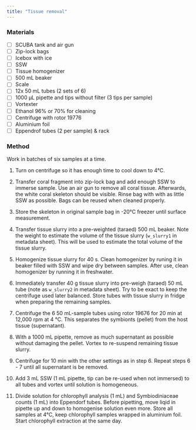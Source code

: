 ```yaml
---
title: "Tissue removal"
---
```


### Materials

-   [ ] SCUBA tank and air gun
-   [ ] Zip-lock bags
-   [ ] Icebox with ice
-   [ ] SSW
-   [ ] Tissue homogenizer
-   [ ] 500 mL beaker
-   [ ] Scale
-   [ ] 12x 50 mL tubes (2 sets of 6)
-   [ ] 1000 µL pipette and tips without filter (3 tips per sample)
-   [ ] Vortexter
-   [ ] Ethanol 96% or 70% for cleaning
-   [ ] Centrifuge with rotor 19776
-   [ ] Aluminium foil
-   [ ] Eppendrof tubes (2 per sample) & rack

### Method

::: callout-note
Work in batches of six samples at a time.
:::

1.  Turn on centrifuge so it has enough time to cool down to 4°C.

2.  Transfer coral fragment into zip-lock bag and add enough SSW to immerse sample. Use an air gun to remove all coral tissue. Afterwards, the white coral skeleton should be visible. Rinse bag with with as little SSW as possible. Bags can be reused when cleaned properly.

3.  Store the skeleton in original sample bag in -20°C freezer until surface measurement.

4.  Transfer tissue slurry into a pre-weighted (taraed) 500 mL beaker. Note the weight to estimate the volume of the tissue slurry (`w_slurry1` in metadata sheet). This will be used to estimate the total volume of the tissue slurry.

5.  Homogenize tissue slurry for 40 s. Clean homogenizer by runing it in beaker filled with SSW and wipe dry between samples. After use, clean homogenizer by running it in freshwater.

6.  Immediately transfer 40 g tissue slurry into pre-weigh (taraed) 50 mL tube (note as `w_slurry2` in metadata sheet). Try to be exact to keep the centrifuge used later balanced. Store tubes with tissue slurry in fridge when preparing the remaining samples.

7.  Centrifuge the 6 50 mL-sample tubes using rotor 19676 for 20 min at 12,000 rpm at 4 °C. This separates the symbionts (pellet) from the host tissue (supernatant).

8.  With a 1000 mL pipette, remove as much supernatant as possible without damaging the pellet. Vortex to re-suspend remaining tissue slurry.

9.  Centrifuge for 10 min with the other settings as in step 6. Repeat steps 6 - 7 until all supernatant is be removed.

10. Add 3 mL SSW (1 mL pipette, tip can be re-used when not immersed) to all tubes and vortex until solution is homogeneous.

11. Divide solution for chlorophyll analysis (1 mL) and Symbiodiniaceae counts (1 mL) into Eppendorf tubes. Before pipetting, move liqid in pipette up and down to homogenise solution even more. Store all samples at 4°C, keep chlorophyll samples wrapped in aluminium foil. Start chlorophyll extraction at the same day.
